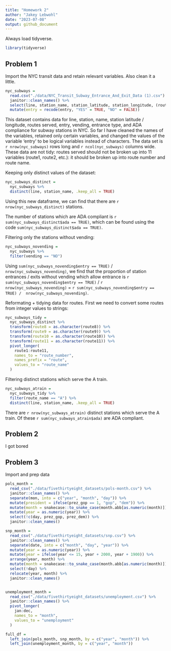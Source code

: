 ```yaml
---
title: "Homework 2"
author: "Jakey Lebwohl"
date: "2023-07-08"
output: github_document
---
```


Always load tidyverse.

```r
library(tidyverse)
```

## Problem 1

Import the NYC transit data and retain relevant variables. Also clean it a little.

```r
nyc_subways =
  read.csv("./data/NYC_Transit_Subway_Entrance_And_Exit_Data (1).csv") %>% 
  janitor::clean_names() %>% 
  select(line, station_name, station_latitude, station_longitude, (route1:route11), entry, vending, entrance_type, ada) %>% 
  mutate(entry = recode(entry, "YES" = TRUE, "NO" = FALSE))
```

This dataset contains data for line, station, name, station latitude / longitude, routes served, entry, vending, entrance type, and ADA compliance for subway stations in NYC. So far I have cleaned the names of the variables, retained only certain variables, and changed the values of the variable 'entry' to be logical variables instead of characters. The data set is `r nrow(nyc_subways)` rows long and `r ncol(nyc_subways)` columns wide. These data are not tidy: routes served should not be broken up into 11 variables (route1, route2, etc.): it should be broken up into route number and route name.

Keeping only distinct values of the dataset:

```r
nyc_subways_distinct = 
  nyc_subways %>% 
  distinct(line, station_name, .keep_all = TRUE)
```

Using this new dataframe, we can find that there are `r nrow(nyc_subways_distinct)` stations.

The number of stations which are ADA compliant is `r sum(nyc_subways_distinct$ada == TRUE)`, which can be found using the code `sum(nyc_subways_distinct$ada == TRUE)`. 

Filtering only the stations without vending:

```r
nyc_subways_novending = 
  nyc_subways %>% 
  filter(vending == "NO")
```

Using `sum(nyc_subways_novending$entry == TRUE)` / `nrow(nyc_subways_novending)`, we find that the proportion of station entrances / exits without vending which allow entrance is `r sum(nyc_subways_novending$entry == TRUE)` / `r nrow(nyc_subways_novending)` = `r sum(nyc_subways_novending$entry == TRUE) /  nrow(nyc_subways_novending)`.

Reformating + tidying data for routes. First we need to convert some routes from integer values to strings:

```r
nyc_subways_tidy = 
  nyc_subways_distinct %>% 
  transform(route8 = as.character(route8)) %>% 
  transform(route9 = as.character(route9)) %>% 
  transform(route10 = as.character(route10)) %>% 
  transform(route11 = as.character(route11)) %>% 
  pivot_longer(
    route1:route11,
    names_to = "route_number",
    names_prefix = "route",
    values_to = "route_name"
  )
```

Filtering distinct stations which serve the A train.

```r
nyc_subways_atrain = 
  nyc_subways_tidy %>% 
  filter(route_name == "A") %>% 
  distinct(line, station_name, .keep_all = TRUE)
```

There are `r nrow(nyc_subways_atrain)` distinct stations which serve the A train. Of these `r sum(nyc_subways_atrain$ada)` are ADA compliant.

## Problem 2

I got bored

## Problem 3

Import and prep data

```r
pols_month = 
  read_csv("./data/fivethirtyeight_datasets/pols-month.csv") %>% 
  janitor::clean_names() %>% 
  separate(mon, into = c("year", "month", "day")) %>% 
  mutate(president = ifelse(prez_gop == 1, "gop", "dem")) %>% 
  mutate(month = snakecase::to_snake_case(month.abb[as.numeric(month)])) %>% 
  mutate(year = as.numeric(year)) %>% 
  select(!c(day, prez_gop, prez_dem)) %>% 
  janitor::clean_names()

snp_month =
  read_csv("./data/fivethirtyeight_datasets/snp.csv") %>% 
  janitor::clean_names() %>% 
  separate(date, into = c("month", "day", "year")) %>% 
  mutate(year = as.numeric(year)) %>% 
  mutate(year = ifelse(year <= 15, year + 2000, year + 1900)) %>% 
  arrange(year, month) %>% 
  mutate(month = snakecase::to_snake_case(month.abb[as.numeric(month)])) %>% 
  select(!day) %>% 
  relocate(year, month) %>% 
  janitor::clean_names()


unemployment_month =
  read_csv("./data/fivethirtyeight_datasets/unemployment.csv") %>% 
  janitor::clean_names() %>% 
  pivot_longer(
    jan:dec,
    names_to = "month",
    values_to = "unemployment"
  )

full_df = 
  left_join(pols_month, snp_month, by = c("year", "month")) %>% 
  left_join(unemployment_month, by = c("year", "month"))
  

```
